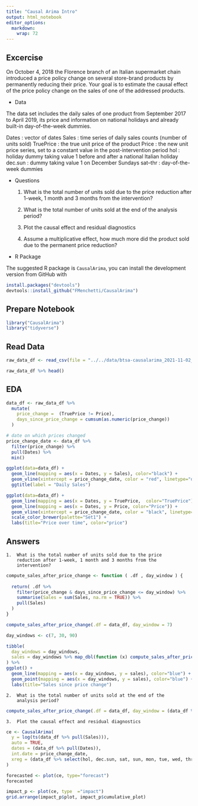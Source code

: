```yaml
---
title: "Causal Arima Intro"
output: html_notebook
editor_options: 
  markdown: 
    wrap: 72
---
```


## Excercise

On October 4, 2018 the Florence branch of an Italian supermarket chain
introduced a price policy change on several store-brand products by
permanently reducing their price. Your goal is to estimate the causal
effect of the price policy change on the sales of one of the addressed
products.

-   Data

The data set includes the daily sales of one product from September 2017
to April 2019, its price and information on national holidays and
already built-in day-of-the-week dummies.

Dates : vector of dates Sales : time series of daily sales counts
(number of units sold) TruePrice : the true unit price of the product
Price : the new unit price series, set to a constant value in the
post-intervention period hol : holiday dummy taking value 1 before and
after a national Italian holiday dec.sun : dummy taking value 1 on
December Sundays sat--thr : day-of-the-week dummies

-   Questions

    1.  What is the total number of units sold due to the price
        reduction after 1-week, 1 month and 3 months from the
        intervention?

    2.  What is the total number of units sold at the end of the
        analysis period?

    3.  Plot the causal effect and residual diagnostics

    4.  Assume a multiplicative effect, how much more did the product
        sold due to the permanent price reduction?

-   R Package

The suggested R package is `CausalArima`, you can install the
development version from GitHub with

```r
install.packages("devtools")
devtools::install_github("FMenchetti/CausalArima")
```

## Prepare Notebook

```r
library("CausalArima")
library("tidyverse")
```

## Read Data

```r
raw_data_df <- read_csv(file = "../../data/btsa-causalarima_2021-11-02_2033/dataset.csv")

raw_data_df %>% head()
```

## EDA

```r
data_df <- raw_data_df %>% 
  mutate(
    price_change =  (TruePrice != Price),
    days_since_price_change = cumsum(as.numeric(price_change))
  )
```

```r
# date on which prices changed
price_change_date <- data_df %>%
  filter(price_change) %>%
  pull(Dates) %>%
  min()
```

```r
ggplot(data=data_df) +
  geom_line(mapping = aes(x = Dates, y = Sales), color="black") +
  geom_vline(xintercept = price_change_date, color = "red", linetype="dashed") +
  ggtitle(label = "Daily Sales")
```

```r
ggplot(data=data_df) +
  geom_line(mapping = aes(x = Dates, y = TruePrice,  color="TruePrice")) +
  geom_line(mapping = aes(x = Dates, y = Price, color="Price")) +
  geom_vline(xintercept = price_change_date, color = "black", linetype="dashed") +
  scale_color_brewer(palette="Set1") +
  labs(title="Price over time", color="price") 
```

## Answers

    1.  What is the total number of units sold due to the price
        reduction after 1-week, 1 month and 3 months from the
        intervention?

```r
compute_sales_after_price_change <- function ( .df , day_window ) {
  
  return( .df %>% 
    filter(price_change & days_since_price_change <= day_window) %>% 
    summarise(Sales = sum(Sales, na.rm = TRUE)) %>% 
    pull(Sales)
  )
}

compute_sales_after_price_change(.df = data_df, day_window = 7)
```

```r
day_windows <- c(7, 30, 90)

tibble(
  day_windows = day_windows,
  sales = day_windows %>% map_dbl(function (x) compute_sales_after_price_change(.df = data_df, day_window = x))
) %>% 
ggplot() + 
  geom_line(mapping = aes(x = day_windows, y = sales), color="blue") +
  geom_point(mapping = aes(x = day_windows, y = sales), color="blue") +
  labs(title="Sales since price change")

```

    2.  What is the total number of units sold at the end of the
        analysis period?

```r
compute_sales_after_price_change(.df = data_df, day_window = (data_df %>% filter(price_change) %>% nrow()))
```

    3.  Plot the causal effect and residual diagnostics

```r
ce <- CausalArima(
  y = log(ts(data_df %>% pull(Sales))), 
  auto = TRUE,
  dates = (data_df %>% pull(Dates)),
  int.date = price_change_date, 
  xreg = (data_df %>% select(hol, dec.sun, sat, sun, mon, tue, wed, thr)), 
)
```


```r
forecasted <- plot(ce, type="forecast")
forecasted
```
```r
impact_p <- plot(ce, type  ="impact")
grid.arrange(impact_p$plot, impact_p$cumulative_plot)
```

